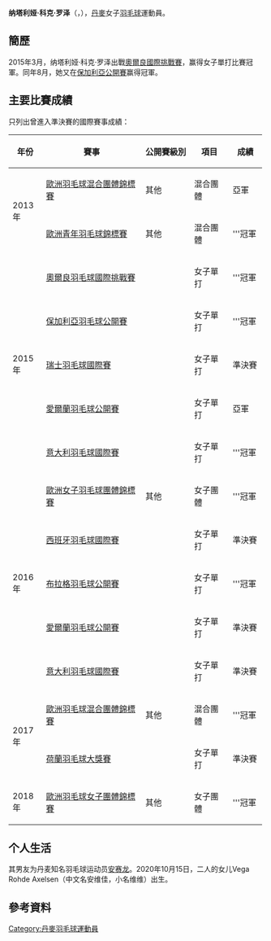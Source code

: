 {{noteTA|G1=Badminton}}
{{Infobox 羽球選手
| playername              = 纳塔利娅·科克·罗泽<br/>{{lang|da|Natalia Koch Rohde}}
| image                   = 
| size                    = 
| caption                 = 
| birth_name              = 
| date_of_birth           = {{birth_date_and_age|1995|8|1}}
| place_of_birth          = {{DEN}}[[根措夫特自治市|根措夫特自治市]]
| height                  = {{height|m=1.80}}
| weight                  = 
| event                   = 女子單打、女子雙打、混合雙打
| country                 = {{DEN}}
| years_active            = 
| handedness              = 右手
| coach                   = 
| highest_ranking         = 第59位（女單）
| date_of_highest_ranking = 2015年11月26日<ref name="ranking">[http://bwfcontent.tournamentsoftware.com/ranking/player.aspx?id=10213&player=318796 BWF World Ranking - Ranking of Natalia Koch ROHDE (78534)]{{en}}</ref>
| current_ranking         = 第59位（女單）
| date_of_current_ranking = 2015年11月26日<ref>[http://bwfcontent.tournamentsoftware.com/ranking/category.aspx?id=10213&category=473 BWF World Ranking - BWF世界排名榜 (11/26/2015) - Women's singles]{{en}}</ref>
| played                  = 61勝–26負（女單）<br/>3勝–1負（女雙）<br/>1勝–1負（混雙）
| titles                  = 
| bwf_profile             = 629073CB-4801-48C8-9071-D7CD373C32FB
| bwf_id                  = 78534
| updated                 = 2015年11月27日
}}
{{MedalTableTop}}
{{MedalSport | 女子[[羽毛球|羽毛球]]}}
{{MedalCountry | {{DEN}}}}
{{MedalCompetition | [[歐洲羽毛球混合團體錦標賽|歐洲羽毛球混合團體錦標賽]]}}
{{MedalSilver| [[2013年歐洲羽毛球混合團體錦標賽|2013年 莫斯科]] | 混合團體 }}
{{MedalGold  | [[2017年歐洲羽毛球混合團體錦標賽|2017年 盧賓]] | 混合團體 }}
{{MedalCompetition | [[歐洲羽毛球男女子團體錦標賽|歐洲羽毛球男女子團體錦標賽]]}}
{{MedalGold  | [[2016年歐洲羽毛球女子團體錦標賽|2016年 喀山]] | 女子團體 }}
{{MedalGold  | [[2018年歐洲羽毛球女子團體錦標賽|2018年 喀山]] | 女子團體 }}
{{MedalCompetition | [[歐洲青年羽毛球錦標賽|歐洲青年羽毛球錦標賽]]}}
{{MedalGold  | [[2013年歐洲青年羽毛球錦標賽|2013年 安卡拉]] | 混合團體 }}
{{MedalBottom}}
'''纳塔利娅·科克·罗泽'''（{{lang-da|'''Natalia Koch Rohde'''}}，{{bd|1995年|8月1日||}}），[[丹麥|丹麥]]女子[[羽毛球|羽毛球]]運動員。

==簡歷==
2015年3月，纳塔利娅·科克·罗泽出戰[[2015年奧爾良羽毛球國際挑戰賽|奧爾良國際挑戰賽]]，赢得女子單打比賽冠軍。同年8月，她又在[[2015年保加利亞羽毛球公開賽|保加利亞公開賽]]赢得冠軍。

==主要比賽成績==
只列出曾進入準決賽的國際賽事成績：
{| class=wikitable style="text-align:center; font-size:small;" 
!width="50"|年份
!width="180"|賽事
!width="80"|公開賽級別
!width="60"|項目
!width="50"|成績
|-
!rowspan="2"|2013年
|[[2013年歐洲羽毛球混合團體錦標賽|歐洲羽毛球混合團體錦標賽]]
|其他
|混合團體
|bgcolor="silver"|亞軍
|-
|[[2013年歐洲青年羽毛球錦標賽|歐洲青年羽毛球錦標賽]]
|其他
|混合團體
|bgcolor="gold"|'''冠軍
|-
!rowspan="5"|2015年
|[[2015年奧爾良羽毛球國際挑戰賽|奧爾良羽毛球國際挑戰賽]]
|{{BWFIC}}
|女子單打
|bgcolor="gold"|'''冠軍
|-
|[[2015年保加利亞羽毛球公開賽|保加利亞羽毛球公開賽]]
|{{BWFIS}}
|女子單打
|bgcolor="gold"|'''冠軍
|-
|[[2015年瑞士羽毛球國際賽|瑞士羽毛球國際賽]]
|{{BWFIC}}
|女子單打
|bgcolor="#b8860b"|準決賽
|-
|[[2015年愛爾蘭羽毛球公開賽|愛爾蘭羽毛球公開賽]]
|{{BWFIC}}
|女子單打
|bgcolor="silver"|亞軍
|-
|[[2015年意大利羽毛球國際賽|意大利羽毛球國際賽]]
|{{BWFIC}}
|女子單打
|bgcolor="gold"|'''冠軍
|-
!rowspan="5"|2016年
|[[2016年歐洲女子羽毛球團體錦標賽|歐洲女子羽毛球團體錦標賽]]
|其他
|女子團體
|bgcolor="gold"|'''冠軍
|-
|[[2016年西班牙羽毛球國際賽|西班牙羽毛球國際賽]]
|{{BWFIC}}
|女子單打
|bgcolor="#b8860b"|準決賽
|-
|[[2016年布拉格羽毛球公開賽|布拉格羽毛球公開賽]]
|{{BWFIC}}
|女子單打
|bgcolor="gold"|'''冠軍
|-
|[[2016年愛爾蘭羽毛球公開賽|愛爾蘭羽毛球公開賽]]
|{{BWFIC}}
|女子單打
|bgcolor="#b8860b"|準決賽
|-
|[[2016年意大利羽毛球國際賽|意大利羽毛球國際賽]]
|{{BWFIC}}
|女子單打
|bgcolor="#b8860b"|準決賽
|-
!rowspan="2"|2017年
|[[2017年歐洲羽毛球混合團體錦標賽|歐洲羽毛球混合團體錦標賽]]
|其他
|混合團體
|bgcolor="gold"|'''冠軍
|-
|[[2017年荷蘭羽毛球大獎賽|荷蘭羽毛球大獎賽]]
|{{BWFGP}}
|女子單打
|bgcolor="#b8860b"|準決賽
|-
!rowspan="1"|2018年
|[[2018年歐洲羽毛球女子團體錦標賽|歐洲羽毛球女子團體錦標賽]]
|其他
|女子團體
|bgcolor="gold"|'''冠軍
|}
{{BWF賽事級別索引}}

==个人生活==
其男友为丹麦知名羽毛球运动员[[安赛龙|安赛龙]]。2020年10月15日，二人的女儿Vega Rohde Axelsen（中文名安维佳，小名维维）出生。

==參考資料==
{{Reflist}}

{{DEFAULTSORT:Rohde, Natalia Koch}}
[[Category:丹麥羽毛球運動員|Category:丹麥羽毛球運動員]]